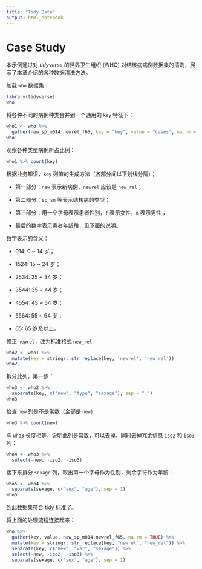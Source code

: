 ```yaml
---
title: "Tidy Data"
output: html_notebook
---
```


# Case Study

本示例通过对 *tidyverse* 的世界卫生组织 (WHO) 对结核病病例数据集的清洗，展示了本章介绍的各种数据清洗方法。

加载 `who` 数据集：
```r
library(tidyverse)
who
```

将各种不同的病例种类合并到一个通用的 `key` 特征下：
```r
who1 <- who %>%
  gather(new_sp_m014:newrel_f65, key = "key", value = "cases", na.rm = TRUE)
who1
```

观察各种类型病例所占比例：
```r
who1 %>% count(key)
```

根据业务知识，`key` 列值的生成方法（各部分间以下划线分隔）；

* 第一部分：`new` 表示新病例，`newrel` 应该是 `new_rel`；

* 第二部分：`sp`, `sn` 等表示结核病的类型；

* 第三部分：用一个字母表示患者性别，`f` 表示女性，`m` 表示男性；

* 最后的数字表示患者年龄段，见下面的说明。

数字表示的含义：

* 014: 0 ~ 14 岁；

* 1524: 15 ~ 24 岁；

* 2534: 25 ~ 34 岁；

* 3544: 35 ~ 44 岁；

* 4554: 45 ~ 54 岁；

* 5564: 55 ~ 64 岁；

* 65: 65 岁及以上。

修正 `newrel`，改为标准格式 `new_rel`:
```r
who2 <- who1 %>%
  mutate(key = stringr::str_replace(key, 'newrel', 'new_rel'))
who2
```

拆分此列，第一步：
```r
who3 <- who2 %>%
  separate(key, c("new", "type", "sexage"), sep = "_")
who3 
```

检查 `new` 列是不是常数（全部是 `new`）：
```r
who3 %>% count(new)
```

与 `who3` 长度相等，说明此列是常数，可以去掉，同时去掉冗余信息 `iso2` 和 `iso3` 列：
```r
who4 <- who3 %>%
  select(-new, -iso2, -iso3)
```

接下来拆分 `sexage` 列，取出第一个字母作为性别，剩余字符作为年龄：
```r
who5 <- who4 %>%
  separate(sexage, c("sex", "age"), sep = 1)
who5
```

到此数据集符合 tidy 标准了。

将上面的处理流程连接起来：
```r
who %>%
  gather(key, value, new_sp_m014:newrel_f65, na.rm = TRUE) %>%
  mutate(key = stringr::str_replace(key, "newrel", "new_rel")) %>%
  separate(key, c("new", "var", "sexage")) %>%
  select(-new, -iso2, -iso3) %>%
  separate(sexage, c("sex", "age"), sep = 1)
```


